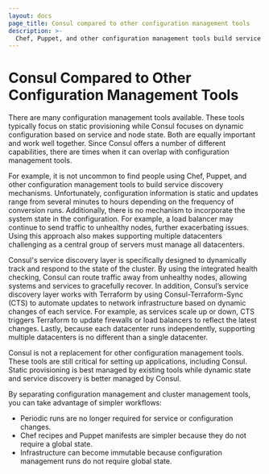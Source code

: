 ```yaml
---
layout: docs
page_title: Consul compared to other configuration management tools
description: >-
  Chef, Puppet, and other configuration management tools build service discovery mechanisms by querying global state and constructing configuration files on each node during a periodic convergence run.
---
```


# Consul Compared to Other Configuration Management Tools

There are many configuration management tools available. These tools typically focus on static provisioning while Consul focuses on dynamic configuration based on service and node state. Both are equally important and work well together. Since Consul offers a number of different capabilities, there are times when it can overlap with configuration management tools.

For example, it is not uncommon to find people using Chef, Puppet, and other configuration management tools to build service discovery mechanisms. Unfortunately, configuration information is static and updates range from several minutes to hours depending on the frequency of conversion runs. Additionally, there is no mechanism to incorporate the system state in the configuration. For example, a load balancer may continue to send traffic to unhealthy nodes, further exacerbating issues. Using this approach also makes supporting multiple datacenters challenging as a central group of servers must manage all datacenters.

Consul's service discovery layer is specifically designed to dynamically track and respond to the state of the cluster. By using the integrated health checking, Consul can route traffic away from unhealthy nodes, allowing systems and services to gracefully recover. In addition, Consul’s service discovery layer works with Terraform by using Consul-Terraform-Sync (CTS) to automate updates to network infrastructure based on dynamic changes of each service. For example, as services scale up or down, CTS triggers Terraform to update firewalls or load balancers to reflect the latest changes.  Lastly, because each datacenter runs independently, supporting multiple datacenters is no different than a single datacenter.

Consul is not a replacement for other configuration management tools. These tools are still critical for setting up applications, including Consul. Static provisioning is best managed by existing tools while dynamic state and service discovery is better managed by Consul. 

By separating configuration management and cluster management tools, you can take advantage of simpler workflows: 
- Periodic runs are no longer required for service or configuration changes.
- Chef recipes and Puppet manifests are simpler because they do not require a global state. 
- Infrastructure can become immutable because configuration management runs do not require global state. 
